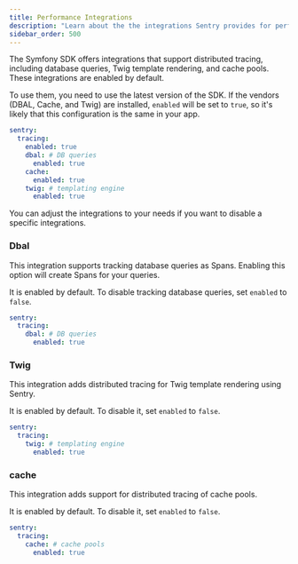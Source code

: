 ```yaml
---
title: Performance Integrations
description: "Learn about the the integrations Sentry provides for performance monitoring and how to configure them."
sidebar_order: 500
---
```


The Symfony SDK offers integrations that support distributed tracing, including database queries, Twig template rendering, and cache pools. These integrations are enabled by default.

To use them, you need to use the latest version of the SDK. If the vendors (DBAL, Cache, and Twig) are installed, `enabled` will be set to `true`, so it's likely that this configuration is the same in your app.

```yaml {filename:config/packages/sentry.yaml}
sentry:
  tracing:
    enabled: true
    dbal: # DB queries
      enabled: true
    cache:
      enabled: true
    twig: # templating engine
      enabled: true
```

You can adjust the integrations to your needs if you want to disable a specific integrations.

### Dbal

This integration supports tracking database queries as Spans. Enabling this option will create Spans for your queries.

It is enabled by default. To disable tracking database queries, set `enabled` to `false`.

```yaml {filename:config/packages/sentry.yaml}
sentry:
  tracing:
    dbal: # DB queries
      enabled: true
```

### Twig

This integration adds distributed tracing for Twig template rendering using Sentry.

It is enabled by default. To disable it, set `enabled` to `false`.

```yaml {filename:config/packages/sentry.yaml}
sentry:
  tracing:
    twig: # templating engine
      enabled: true
```

### cache

This integration adds support for distributed tracing of cache pools.

It is enabled by default. To disable it, set `enabled` to `false`.

```yaml {filename:config/packages/sentry.yaml}
sentry:
  tracing:
    cache: # cache pools
      enabled: true
```
